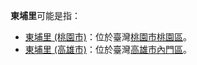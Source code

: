 '''東埔里'''可能是指：
* [[東埔里_(桃園市)|東埔里 (桃園市)]]：位於臺灣[[桃園市|桃園市]][[桃園區|桃園區]]。
* [[東埔里_(高雄市)|東埔里 (高雄市)]]：位於臺灣[[高雄市|高雄市]][[內門區|內門區]]。

{{消歧義|cat=三字臺灣里名消歧義}}